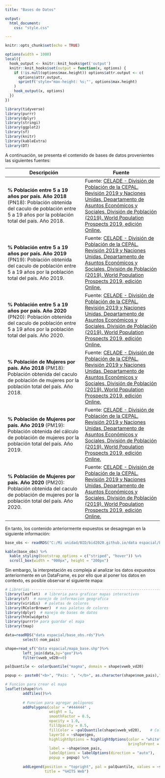 ```yaml
---
title: "Bases de Datos"

output:
  html_document:
    css: "style.css"

---
```



```r
knitr::opts_chunk$set(echo = TRUE)
```

```r
options(width = 1000)
local({
  hook_output <- knitr::knit_hooks$get('output')
  knitr::knit_hooks$set(output = function(x, options) {
    if (!is.null(options$max.height)) options$attr.output <- c(
      options$attr.output,
      sprintf('style="max-height: %s;"', options$max.height)
    )
    hook_output(x, options)
  })
})
```





```r
library(tidyverse)
library(purrr)
library(dplyr)
library(stringi)
library(ggplot2)
library(sf)
library(knitr)
library(kableExtra)
library(DT)
```


A continuación, se presenta el contenido de bases de datos provenientes  las siguientes fuentes:


Descripción           | Fuente
--------------------- | ---------------------
**% Población entre 5 a 19 años por país. Año 2018** (PN18): Población obtenida del caculo de población entre 5 a 19 años por la población total del país. Año 2018. |Fuente: [CELADE - División de Población de la CEPAL. Revisión 2019 y Naciones Unidas, Departamento de Asuntos Económicos y Sociales, División de Población (2019). World Population Prospects 2019, edición Online.](https://www.cepal.org/es/temas/proyecciones-demograficas/estimaciones-proyecciones-poblacion-total-urbana-rural-economicamente-activa)
**% Población entre 5 a 19 años por país. Año 2019** (PN19): Población obtenida del caculo de población entre 5 a 19 años por la población total del país. Año 2019.  | Fuente: [CELADE - División de Población de la CEPAL. Revisión 2019 y Naciones Unidas, Departamento de Asuntos Económicos y Sociales, División de Población (2019). World Population Prospects 2019, edición Online.](https://www.cepal.org/es/temas/proyecciones-demograficas/estimaciones-proyecciones-poblacion-total-urbana-rural-economicamente-activa)
**% Población entre 5 a 19 años por país. Año 2020** (PN20): Población obtenida del caculo de población entre 5 a 19 años por la población total del país. Año 2020. | Fuente: [CELADE - División de Población de la CEPAL. Revisión 2019 y Naciones Unidas, Departamento de Asuntos Económicos y Sociales, División de Población (2019). World Population Prospects 2019, edición Online.](https://www.cepal.org/es/temas/proyecciones-demograficas/estimaciones-proyecciones-poblacion-total-urbana-rural-economicamente-activa)
**% Población de Mujeres por país. Año 2018** (PM18): Población obtenida del caculo de población de mujeres por la población total del país. Año 2018. | Fuente: [CELADE - División de Población de la CEPAL. Revisión 2019 y Naciones Unidas, Departamento de Asuntos Económicos y Sociales, División de Población (2019). World Population Prospects 2019, edición Online.](https://www.cepal.org/es/temas/proyecciones-demograficas/estimaciones-proyecciones-poblacion-total-urbana-rural-economicamente-activa)
**% Población de Mujeres por país. Año 2019** (PM19): Población obtenida del cálculo de población de mujeres por la población total del país. Año 2019. | Fuente: [CELADE - División de Población de la CEPAL. Revisión 2019 y Naciones Unidas, Departamento de Asuntos Económicos y Sociales, División de Población (2019). World Population Prospects 2019, edición Online.](https://www.cepal.org/es/temas/proyecciones-demograficas/estimaciones-proyecciones-poblacion-total-urbana-rural-economicamente-activa)
**% Población de Mujeres por país. Año 2020** (PM20): Población obtenida del caculo de población de mujeres por la población total del país. Año 2020. | Fuente: [CELADE - División de Población de la CEPAL. Revisión 2019 y Naciones Unidas, Departamento de Asuntos Económicos y Sociales, División de Población (2019). World Population Prospects 2019, edición Online.](https://www.cepal.org/es/temas/proyecciones-demograficas/estimaciones-proyecciones-poblacion-total-urbana-rural-economicamente-activa)


En tanto, los contenido anteriormente expuestos se desagregan en la siguiente información:

```r

base_obs <- readRDS("C:/Mi unidad/BID/bid2020.github.io/data espacial/base_obs.rds")
```


```r
kable(base_obs) %>%
  kable_styling(bootstrap_options = c("striped", "hover")) %>%
  scroll_box(width = "900px", height = "200px")
```




Sin embargo, la interpretación es compleja al analizar los datos expuestos anteriormente en un DataFrame, es por ello que al poner los datos en contexto, es posible observar el siguiente mapa:



```r

# Librerias ---------------------------------------------------------------
library(leaflet)  # libreria para graficar mapas interactivos
library(sf)  # manejo de informacion geografica 
library(viridis)  # paletas de colores
library(RColorBrewer)  # mas paletas de colores
library(dplyr)  # manejo de bases de datos
library(htmlwidgets)
library(purrr)# para guardar el mapa
library(tmap)

data=readRDS("data espacial/base_obs.rds")%>%
        select(-nom_pais)

shape=read_sf("data espacial/mapa_base.shp")%>%
        left_join(data,by="geo")%>%
        filter(vweb_vd20>=0)

palQuantile <- colorQuantile("magma", domain = shape$vweb_vd20)

popup <- paste0("<b>", "País: ", "</b>", as.character(shape$nom_pais),"<br>")

# Funcion para crear el mapa
leaflet(shape)%>%
        addTiles()%>%
        
        # Funcion para agregar polígonos
        addPolygons(color = "#444444" ,
                    weight = 1, 
                    smoothFactor = 0.5,
                    opacity = 1.0,
                    fillOpacity = 0.5,
                    fillColor = ~palQuantile(shape$vweb_vd20),    # Color de llenado
                    layerId = ~shape$geo,                  
                    highlightOptions = highlightOptions(color = "white", weight = 2,
                                                        bringToFront = TRUE), #highlight cuando pasas el cursor
                    label = ~shape$nom_pais,                                  # etiqueta cuando pasas el cursor
                    labelOptions = labelOptions(direction = "auto"),
                    popup = popup) %>%                                        # mostrar el popup
        
        addLegend(position = "topright", pal = palQuantile, values = ~shape$vweb_vd20,
                  title = "%HITS Web")        


```


